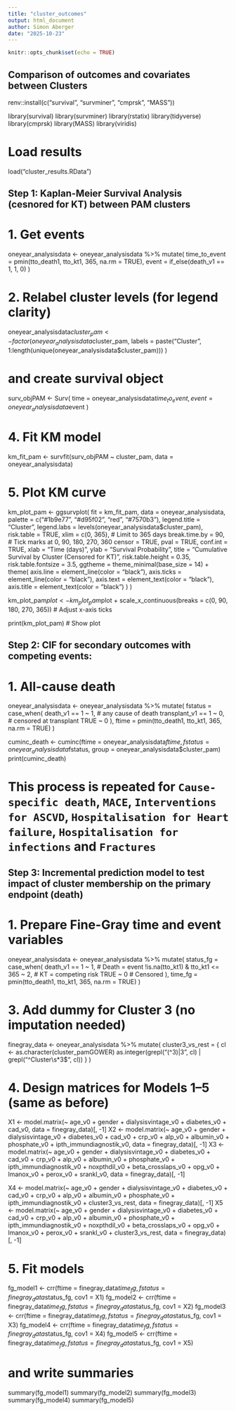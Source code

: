 ```yaml
---
title: "cluster_outcomes"
output: html_document
author: Simon Aberger
date: "2025-10-23"
---
```


```r
knitr::opts_chunk$set(echo = TRUE)
```

## Comparison of outcomes and covariates between Clusters

renv::install(c("survival", "survminer", "cmprsk", "MASS"))

library(survival)
library(survminer)
library(rstatix)
library(tidyverse)
library(cmprsk)
library(MASS)
library(viridis)

# Load results
load("cluster_results.RData")

## Step 1: Kaplan-Meier Survival Analysis (cesnored for KT) between PAM clusters
# 1. Get events
oneyear_analysisdata <- oneyear_analysisdata %>%
  mutate(
    time_to_event = pmin(tto_death1, tto_kt1, 365, na.rm = TRUE),
    event = if_else(death_v1 == 1, 1, 0)
  )

# 2. Relabel cluster levels (for legend clarity)
oneyear_analysisdata$cluster_pam <- factor(
  oneyear_analysisdata$cluster_pam,
  labels = paste("Cluster", 1:length(unique(oneyear_analysisdata$cluster_pam)))
)

# and create survival object
surv_objPAM <- Surv(
  time = oneyear_analysisdata$time_to_event,
  event = oneyear_analysisdata$event
)

# 4. Fit KM model
km_fit_pam <- survfit(surv_objPAM ~ cluster_pam, data = oneyear_analysisdata)

# 5. Plot KM curve
km_plot_pam <- ggsurvplot(
  fit = km_fit_pam,
  data = oneyear_analysisdata,
  palette = c("#1b9e77", "#d95f02", "red", "#7570b3"),
  legend.title = "Cluster",
  legend.labs = levels(oneyear_analysisdata$cluster_pam),
  risk.table = TRUE,
  xlim = c(0, 365),                         # Limit to 365 days
  break.time.by = 90,                       # Tick marks at 0, 90, 180, 270, 360
  censor = TRUE,
  pval = TRUE,
  conf.int = TRUE,
  xlab = "Time (days)",
  ylab = "Survival Probability",
  title = "Cumulative Survival by Cluster (Censored for KT)",
  risk.table.height = 0.35,
  risk.table.fontsize = 3.5,
  ggtheme = theme_minimal(base_size = 14) +
    theme(
      axis.line = element_line(color = "black"),
      axis.ticks = element_line(color = "black"),
      axis.text = element_text(color = "black"),
      axis.title = element_text(color = "black")
    )
)

km_plot_pam$plot <- km_plot_pam$plot +
  scale_x_continuous(breaks = c(0, 90, 180, 270, 365)) # Adjust x-axis ticks

print(km_plot_pam) # Show plot



## Step 2: CIF for secondary outcomes with competing events:
# 1. All-cause death
oneyear_analysisdata <- oneyear_analysisdata %>%
  mutate(
    fstatus = case_when(
      death_v1 == 1 ~ 1,             # any cause of death
      transplant_v1 == 1 ~ 0,        # censored at transplant
      TRUE ~ 0
    ),
    ftime = pmin(tto_death1, tto_kt1, 365, na.rm = TRUE)
  )

cuminc_death <- cuminc(ftime   = oneyear_analysisdata$ftime, fstatus = oneyear_analysisdata$fstatus, group   = oneyear_analysisdata$cluster_pam)
print(cuminc_death)

# This process is repeated for `Cause-specific death`, `MACE`, `Interventions for ASCVD`, `Hospitalisation for Heart failure`, `Hospitalisation for infections` and `Fractures`



## Step 3: Incremental prediction model to test impact of cluster membership on the primary endpoint (death)
# 1. Prepare Fine-Gray time and event variables
oneyear_analysisdata <- oneyear_analysisdata %>%
  mutate(
    status_fg = case_when(
      death_v1 == 1 ~ 1,  # Death = event
      !is.na(tto_kt1) & tto_kt1 <= 365 ~ 2,  # KT = competing risk
      TRUE ~ 0  # Censored
    ),
    time_fg = pmin(tto_death1, tto_kt1, 365, na.rm = TRUE)
  )

# 3. Add dummy for Cluster 3 (no imputation needed)
finegray_data <- oneyear_analysisdata %>%
  mutate(
    cluster3_vs_rest = {
      cl <- as.character(cluster_pamGOWER)
      as.integer(grepl("(^3$)|3$", cl) | grepl("^Cluster\\s*3$", cl))
    }
  )

# 4. Design matrices for Models 1–5 (same as before)
X1 <- model.matrix(~ age_v0 + gender + dialysisvintage_v0 + diabetes_v0 + cad_v0, data = finegray_data)[, -1]
X2 <- model.matrix(~ age_v0 + gender + dialysisvintage_v0 + diabetes_v0 + cad_v0 +
                     crp_v0 + alp_v0 + albumin_v0 + phosphate_v0 + ipth_immundiagnostik_v0, data = finegray_data)[, -1]
X3 <- model.matrix(~ age_v0 + gender + dialysisvintage_v0 + diabetes_v0 + cad_v0 +
                     crp_v0 + alp_v0 + albumin_v0 + phosphate_v0 + ipth_immundiagnostik_v0 +
                     noxpthdil_v0 + beta_crosslaps_v0 + opg_v0 + lmanox_v0 + perox_v0 + srankl_v0, data = finegray_data)[, -1]

X4 <- model.matrix(~ age_v0 + gender + dialysisvintage_v0 + diabetes_v0 + cad_v0 +
                     crp_v0 + alp_v0 + albumin_v0 + phosphate_v0 + ipth_immundiagnostik_v0 +
                     cluster3_vs_rest, data = finegray_data)[, -1]
X5 <- model.matrix(~ age_v0 + gender + dialysisvintage_v0 + diabetes_v0 + cad_v0 +
                     crp_v0 + alp_v0 + albumin_v0 + phosphate_v0 + ipth_immundiagnostik_v0 +
                     noxpthdil_v0 + beta_crosslaps_v0 + opg_v0 + lmanox_v0 + perox_v0 + srankl_v0 +
                     cluster3_vs_rest, data = finegray_data)[, -1]

# 5. Fit models
fg_model1 <- crr(ftime = finegray_data$time_fg, fstatus = finegray_data$status_fg, cov1 = X1)
fg_model2 <- crr(ftime = finegray_data$time_fg, fstatus = finegray_data$status_fg, cov1 = X2)
fg_model3 <- crr(ftime = finegray_data$time_fg, fstatus = finegray_data$status_fg, cov1 = X3)
fg_model4 <- crr(ftime = finegray_data$time_fg, fstatus = finegray_data$status_fg, cov1 = X4)
fg_model5 <- crr(ftime = finegray_data$time_fg, fstatus = finegray_data$status_fg, cov1 = X5)

# and write summaries
summary(fg_model1)
summary(fg_model2)
summary(fg_model3)
summary(fg_model4)
summary(fg_model5)
